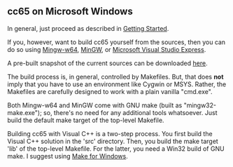 == cc65 on Microsoft Windows ==

In general, just proceed as described in [http://cc65.github.io/cc65/getting-started.html Getting Started].

If you, however, want to build cc65 yourself from the sources, then you can do so using [http://mingw-w64.org/ Mingw-w64], [http://www.mingw.org/ MinGW], or [http://www.visualstudio.com/products/visual-studio-express-vs Microsoft Visual Studio Express].

A pre-built snapshot of the current sources can be downloaded [http://sourceforge.net/projects/cc65/files/cc65-snapshot-win32.zip here].

The build process is, in general, controlled by Makefiles. But, that does '''not''' imply that you have to use an environment like Cygwin or MSYS. Rather, the Makefiles are carefully designed to work with a plain vanilla "cmd.exe".

Both Mingw-w64 and MinGW come with GNU make (built as "mingw32-make.exe"); so, there's no need for any additional tools whatsoever. Just build the default make target of the top-level Makefile.

Building cc65 with Visual C++ is a two-step process. You first build the Visual C++ solution in the 'src' directory. Then, you build the make target 'lib' of the top-level Makefile. For the latter, you need a Win32 build of GNU make. I suggest using [http://gnuwin32.sourceforge.net/packages/make.htm Make for Windows].
